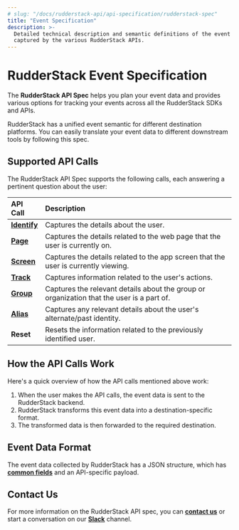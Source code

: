 ```yaml
---
# slug: "/docs/rudderstack-api/api-specification/rudderstack-spec"
title: "Event Specification"
description: >-
  Detailed technical description and semantic definitions of the event data
  captured by the various RudderStack APIs.
---
```


# RudderStack Event Specification

The **RudderStack API Spec** helps you plan your event data and provides various options for tracking your events across all the RudderStack SDKs and APIs.

<div class="successBlock">

  RudderStack has a unified event semantic for different destination platforms.
  You can easily translate your event data to different downstream tools by
  following this spec.
</div>

## Supported API Calls

The RudderStack API Spec supports the following calls, each answering a pertinent question about the user:

| **API Call**                                 | **Description**                                                                           |
| :------------------------------------------- | :---------------------------------------------------------------------------------------- |
| [**Identify**](identify/)  | Captures the details about the user.                                                      |
| [**Page**](page/)          | Captures the details related to the web page that the user is currently on.               |
| [**Screen**](screen/)      | Captures the details related to the app screen that the user is currently viewing.        |
| [**Track**](track/)        | Captures information related to the user's actions.                                       |
| [**Group**](group/)        | Captures the relevant details about the group or organization that the user is a part of. |
| [**Alias**](alias/)        | Captures any relevant details about the user's alternate/past identity.                   |
| **Reset**                                    | Resets the information related to the previously identified user.                         |

## How the API Calls Work

Here's a quick overview of how the API calls mentioned above work:

1. When the user makes the API calls, the event data is sent to the RudderStack backend.
2. RudderStack transforms this event data into a destination-specific format.
3. The transformed data is then forwarded to the required destination.

## Event Data Format

The event data collected by RudderStack has a JSON structure, which has [**common fields**](common-fields/) and an API-specific payload.

## Contact Us

For more information on the RudderStack API spec, you can [**contact us**](mailto:%20docs@rudderstack.com) or start a conversation on our [**Slack**](https://rudderstack.com/join-rudderstack-slack-community) channel.
